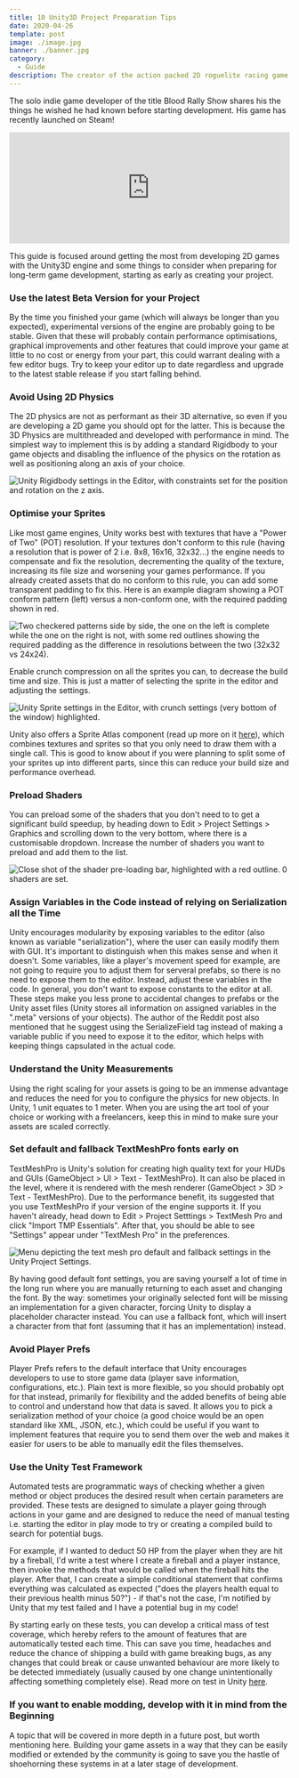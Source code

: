 ```yaml
---
title: 10 Unity3D Project Preparation Tips
date: 2020-04-26
template: post
image: ./image.jpg
banner: ./banner.jpg
category:
  - Guide
description: The creator of the action packed 2D roguelite racing game Blood Show Rally shares some of the lessons he learned from using the engine.
---
```


The solo indie game developer of the title Blood Rally Show shares his the things he wished he had known before starting development. His game has recently launched on Steam!

<div stlye="display:block; width: 100%; max-width: 500px; margin: 0 auto;">
<iframe src="https://store.steampowered.com/widget/926860/" frameborder="0" width="100%" height="200"></iframe>
</div>


This guide is focused around getting the most from developing 2D games with the Unity3D engine and some things to consider when preparing for long-term game development, starting as early as creating your project.

### Use the latest Beta Version for your Project

By the time you finished your game (which will always be longer than you expected), experimental versions of the engine are probably going to be stable. Given that these will probably contain performance optimisations, graphical improvements and other features that could improve your game at little to no cost or energy from your part, this could warrant dealing with a few editor bugs. Try to keep your editor up to date regardless and upgrade to the latest stable release if you start falling behind.

### Avoid Using 2D Physics

The 2D physics are not as performant as their 3D alternative, so even if you are developing a 2D game you should opt for the latter. This is because the 3D Physics are multithreaded and developed with performance in mind. The simplest way to implement this is by adding a standard Rigidbody to your game objects and disabling the influence of the physics on the rotation as well as positioning along an axis of your choice.

![Unity Rigidbody settings in the Editor, with constraints set for the position and rotation on the z axis.](./physics-constraints.png)

### Optimise your Sprites

Like most game engines, Unity works best with textures that have a "Power of Two" (POT) resolution. If your textures don't conform to this rule (having a resolution that is power of 2 i.e. 8x8, 16x16, 32x32...) the engine needs to compensate and fix the resolution, decrementing the quality of the texture, increasing its file size and worsening your games performance. If you already created assets that do no conform to this rule, you can add some transparent padding to fix this. Here is an example diagram showing a POT conform pattern (left) versus a non-conform one, with the required padding shown in red.

![Two checkered patterns side by side, the one on the left is complete while the one on the right is not, with some red outlines showing the required padding as the difference in resolutions between the two (32x32 vs 24x24).](./POT-example.png)

Enable crunch compression on all the sprites you can, to decrease the build time and size. This is just a matter of selecting the sprite in the editor and adjusting the settings.

![Unity Sprite settings in the Editor, with crunch settings (very bottom of the window) highlighted.](./sprite-compression.png)

Unity also offers a Sprite Atlas component (read up more on  it  [here](https://docs.unity3d.com/Manual/SpriteAtlasWorkflow.html)), which combines textures and sprites so that you only need to draw them with a single call. This is good to know about if you were planning to split some of your sprites up into different parts, since this can reduce your build size and performance overhead.

### Preload Shaders

You can preload some of the shaders that you don't need to to get a significant build speedup, by heading down to Edit > Project Settings > Graphics and scrolling down to the very bottom, where there is a customisable dropdown. Increase the number of shaders you want to preload and add them to the list.

![Close shot of the shader pre-loading bar, highlighted with a red outline. 0 shaders are set.](./shader-pre-loading.png)

### Assign Variables in the Code instead of relying on Serialization all the Time

Unity encourages modularity by exposing variables to the editor (also known as variable "serialization"), where the user can easily modify them with GUI. It's important to distinguish when this makes sense and when it doesn't. Some variables, like a player's movement speed for example, are not going to require you to adjust them for serveral prefabs, so there is no need to expose them to the editor. Instead, adjust these variables in the code. In general, you don't want to expose constants to the editor at all. These steps make you less prone to accidental changes to prefabs or the Unity asset files (Unity stores all information on assigned variables in the ".meta" versions of your objects). The author of the Reddit post also mentioned that he suggest using the SerializeField tag instead of making a variable public if you need to expose it to the editor, which helps with keeping things capsulated in the actual code. 

### Understand the Unity Measurements

Using the right scaling for your assets is going to be an immense advantage and reduces the need for you to configure the physics for new objects. In Unity, 1 unit equates to 1 meter. When you are using the art tool of your choice or working with a freelancers, keep this in mind to make sure your assets are scaled correctly.

### Set default and fallback TextMeshPro fonts early on

TextMeshPro is Unity's solution for creating high quality text for your HUDs and GUIs (GameObject > UI > Text - TextMeshPro). It can also be placed in the level, where it is rendered with the mesh renderer (GameObject > 3D > Text - TextMeshPro). Due to the performance benefit, its suggested that you use TextMeshPro if your version of the engine supports it. If you haven't already, head down to Edit > Project Setttings > TextMesh Pro and click "Import TMP Essentials". After that, you should be able to see "Settings" appear under "TextMesh Pro" in the preferences.

![Menu depicting the text mesh pro default and fallback settings in the Unity Project Settings.](./text-mesh-pro-settings.png)

By having good default font settings, you are saving yourself a lot of time in the long run where you are manually returning to each asset and changing the font. By the way: sometimes your originally selected font will be missing an implementation for a given character, forcing Unity to display a placeholder character instead. You can use a fallback font, which will insert a character from that font (assuming that it has an implementation) instead.

### Avoid Player Prefs

Player Prefs refers to the default interface that Unity encourages developers to use to store game data (player save information, configurations, etc.). Plain text is more flexible, so you should probably opt for that instead, primarily for flexibility and the added benefits of being able to control and understand how that data is saved. It allows you to pick a serialization method of your choice (a good choice would be an open standard like XML, JSON, etc.), which could be useful if you want to implement features that require you to send them over the web and makes it easier for users to be able to manually edit the files themselves.

### Use the Unity Test Framework

Automated tests are programmatic ways of checking whether a given method or object produces the desired result when certain parameters are provided. These tests are designed to simulate a player going through actions in your game and are designed to reduce the need of manual testing i.e. starting the editor in play mode to try or creating a compiled build to search for potential bugs. 

For example, if I wanted to deduct 50 HP from the player when they are hit by a fireball, I'd write a test where I create a fireball and a player instance, then invoke the methods that would be called when the fireball hits the player. After that, I can create a simple conditional statement that confirms everything was calculated as expected ("does the players health equal to their previous health minus 50?") - if that's not the case, I'm notified by Unity that my test failed and I have a potential bug in my code! 

By starting early on these tests, you can develop a critical mass of test coverage, which hereby refers to the amount of features that are automatically tested each time. This can save you time, headaches and reduce the chance of shipping a build with game breaking bugs, as any changes that could break or cause unwanted behaviour are more likely to be detected immediately (usually caused by one change unintentionally affecting something completely else). Read more on test in Unity [here](https://docs.unity3d.com/Packages/com.unity.test-framework@1.1/manual/getting-started.html).

### If you want to enable modding, develop with it in mind from the Beginning

A topic that will be covered in more depth in a future post, but worth mentioning here. Building your game assets in a way that they can be easily modified or extended by the community is going to save you the hastle of shoehorning these systems in at a later stage of development.